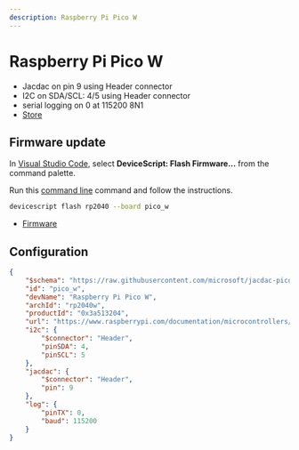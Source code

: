 ```yaml
---
description: Raspberry Pi Pico W
---
```

# Raspberry Pi Pico W




- Jacdac on pin 9 using Header connector
- I2C on SDA/SCL: 4/5 using Header connector
- serial logging on 0 at 115200 8N1
- [Store](https://www.raspberrypi.com/documentation/microcontrollers/raspberry-pi-pico.html)




## Firmware update

In [Visual Studio Code](/getting-started/vscode),
select **DeviceScript: Flash Firmware...** from the command palette.
        
Run this [command line](/api/cli) command and follow the instructions.

```bash
devicescript flash rp2040 --board pico_w
```


- [Firmware](https://github.com/microsoft/jacdac-pico/releases/latest/download/devicescript-rp2040w-pico_w.uf2)

## Configuration

```json title="pico_w.json"
{
    "$schema": "https://raw.githubusercontent.com/microsoft/jacdac-pico/main/boards/rp2040deviceconfig.schema.json",
    "id": "pico_w",
    "devName": "Raspberry Pi Pico W",
    "archId": "rp2040w",
    "productId": "0x3a513204",
    "url": "https://www.raspberrypi.com/documentation/microcontrollers/raspberry-pi-pico.html",
    "i2c": {
        "$connector": "Header",
        "pinSDA": 4,
        "pinSCL": 5
    },
    "jacdac": {
        "$connector": "Header",
        "pin": 9
    },
    "log": {
        "pinTX": 0,
        "baud": 115200
    }
}
```
